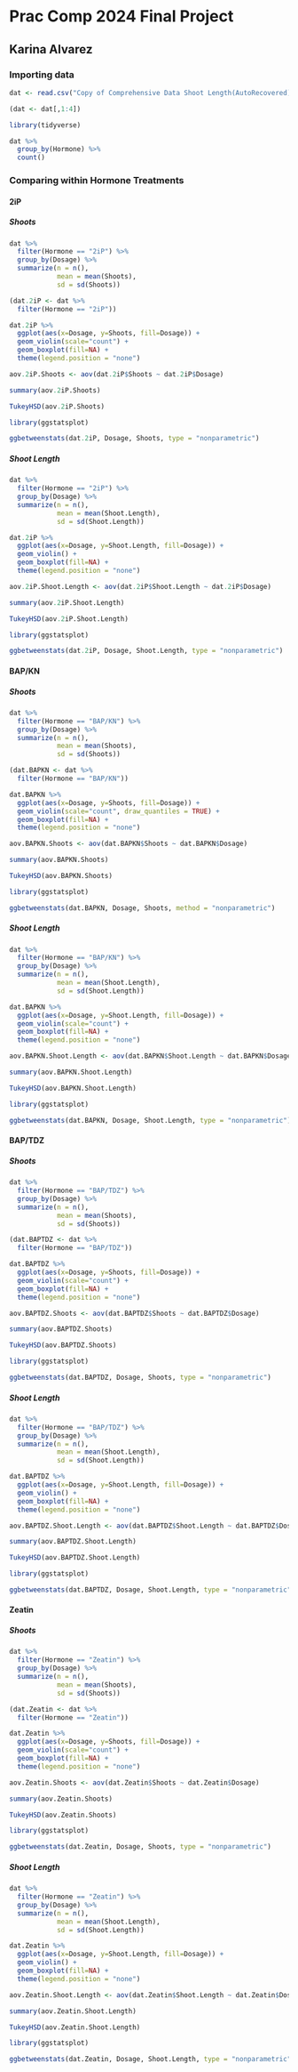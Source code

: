 # Prac Comp 2024 Final Project

## Karina Alvarez

### Importing data

```{r}
dat <- read.csv("Copy of Comprehensive Data Shoot Length(AutoRecovered)(Sheet2).csv")

(dat <- dat[,1:4])
```

```{r}
library(tidyverse)

dat %>%
  group_by(Hormone) %>%
  count()
```
### Comparing within Hormone Treatments

#### 2iP

##### Shoots

```{r}
dat %>% 
  filter(Hormone == "2iP") %>%
  group_by(Dosage) %>%
  summarize(n = n(),
            mean = mean(Shoots),
            sd = sd(Shoots))
```


```{r}
(dat.2iP <- dat %>% 
  filter(Hormone == "2iP"))
```

```{r}
dat.2iP %>%
  ggplot(aes(x=Dosage, y=Shoots, fill=Dosage)) +
  geom_violin(scale="count") +
  geom_boxplot(fill=NA) +
  theme(legend.position = "none")
```


```{r}
aov.2iP.Shoots <- aov(dat.2iP$Shoots ~ dat.2iP$Dosage)

summary(aov.2iP.Shoots)
```

```{r}
TukeyHSD(aov.2iP.Shoots)
```

```{r}
library(ggstatsplot)

ggbetweenstats(dat.2iP, Dosage, Shoots, type = "nonparametric")
```

##### Shoot Length

```{r}
dat %>% 
  filter(Hormone == "2iP") %>%
  group_by(Dosage) %>%
  summarize(n = n(),
            mean = mean(Shoot.Length),
            sd = sd(Shoot.Length))
```

```{r}
dat.2iP %>%
  ggplot(aes(x=Dosage, y=Shoot.Length, fill=Dosage)) +
  geom_violin() +
  geom_boxplot(fill=NA) +
  theme(legend.position = "none")
```

```{r}
aov.2iP.Shoot.Length <- aov(dat.2iP$Shoot.Length ~ dat.2iP$Dosage)

summary(aov.2iP.Shoot.Length)
```

```{r}
TukeyHSD(aov.2iP.Shoot.Length)
```

```{r}
library(ggstatsplot)

ggbetweenstats(dat.2iP, Dosage, Shoot.Length, type = "nonparametric")
```


#### BAP/KN

##### Shoots

```{r}
dat %>% 
  filter(Hormone == "BAP/KN") %>%
  group_by(Dosage) %>%
  summarize(n = n(),
            mean = mean(Shoots),
            sd = sd(Shoots))
```


```{r}
(dat.BAPKN <- dat %>% 
  filter(Hormone == "BAP/KN"))
```

```{r}
dat.BAPKN %>%
  ggplot(aes(x=Dosage, y=Shoots, fill=Dosage)) +
  geom_violin(scale="count", draw_quantiles = TRUE) +
  geom_boxplot(fill=NA) +
  theme(legend.position = "none")
```

```{r}
aov.BAPKN.Shoots <- aov(dat.BAPKN$Shoots ~ dat.BAPKN$Dosage)

summary(aov.BAPKN.Shoots)
```

```{r}
TukeyHSD(aov.BAPKN.Shoots)
```

```{r}
library(ggstatsplot)

ggbetweenstats(dat.BAPKN, Dosage, Shoots, method = "nonparametric")
```

##### Shoot Length

```{r}
dat %>% 
  filter(Hormone == "BAP/KN") %>%
  group_by(Dosage) %>%
  summarize(n = n(),
            mean = mean(Shoot.Length),
            sd = sd(Shoot.Length))
```

```{r}
dat.BAPKN %>%
  ggplot(aes(x=Dosage, y=Shoot.Length, fill=Dosage)) +
  geom_violin(scale="count") +
  geom_boxplot(fill=NA) +
  theme(legend.position = "none")
```

```{r}
aov.BAPKN.Shoot.Length <- aov(dat.BAPKN$Shoot.Length ~ dat.BAPKN$Dosage)

summary(aov.BAPKN.Shoot.Length)
```

```{r}
TukeyHSD(aov.BAPKN.Shoot.Length)
```

```{r}
library(ggstatsplot)

ggbetweenstats(dat.BAPKN, Dosage, Shoot.Length, type = "nonparametric")
```

#### BAP/TDZ

##### Shoots
```{r}
dat %>% 
  filter(Hormone == "BAP/TDZ") %>%
  group_by(Dosage) %>%
  summarize(n = n(),
            mean = mean(Shoots),
            sd = sd(Shoots))
```


```{r}
(dat.BAPTDZ <- dat %>% 
  filter(Hormone == "BAP/TDZ"))
```

```{r}
dat.BAPTDZ %>%
  ggplot(aes(x=Dosage, y=Shoots, fill=Dosage)) +
  geom_violin(scale="count") +
  geom_boxplot(fill=NA) +
  theme(legend.position = "none")
```


```{r}
aov.BAPTDZ.Shoots <- aov(dat.BAPTDZ$Shoots ~ dat.BAPTDZ$Dosage)

summary(aov.BAPTDZ.Shoots)
```

```{r}
TukeyHSD(aov.BAPTDZ.Shoots)
```

```{r}
library(ggstatsplot)

ggbetweenstats(dat.BAPTDZ, Dosage, Shoots, type = "nonparametric")
```

##### Shoot Length

```{r}
dat %>% 
  filter(Hormone == "BAP/TDZ") %>%
  group_by(Dosage) %>%
  summarize(n = n(),
            mean = mean(Shoot.Length),
            sd = sd(Shoot.Length))
```

```{r}
dat.BAPTDZ %>%
  ggplot(aes(x=Dosage, y=Shoot.Length, fill=Dosage)) +
  geom_violin() +
  geom_boxplot(fill=NA) +
  theme(legend.position = "none")
```

```{r}
aov.BAPTDZ.Shoot.Length <- aov(dat.BAPTDZ$Shoot.Length ~ dat.BAPTDZ$Dosage)

summary(aov.BAPTDZ.Shoot.Length)
```

```{r}
TukeyHSD(aov.BAPTDZ.Shoot.Length)
```

```{r}
library(ggstatsplot)

ggbetweenstats(dat.BAPTDZ, Dosage, Shoot.Length, type = "nonparametric")
```
#### Zeatin

##### Shoots

```{r}
dat %>% 
  filter(Hormone == "Zeatin") %>%
  group_by(Dosage) %>%
  summarize(n = n(),
            mean = mean(Shoots),
            sd = sd(Shoots))
```


```{r}
(dat.Zeatin <- dat %>% 
  filter(Hormone == "Zeatin"))
```

```{r}
dat.Zeatin %>%
  ggplot(aes(x=Dosage, y=Shoots, fill=Dosage)) +
  geom_violin(scale="count") +
  geom_boxplot(fill=NA) +
  theme(legend.position = "none")
```


```{r}
aov.Zeatin.Shoots <- aov(dat.Zeatin$Shoots ~ dat.Zeatin$Dosage)

summary(aov.Zeatin.Shoots)
```

```{r}
TukeyHSD(aov.Zeatin.Shoots)
```

```{r}
library(ggstatsplot)

ggbetweenstats(dat.Zeatin, Dosage, Shoots, type = "nonparametric")
```

##### Shoot Length

```{r}
dat %>% 
  filter(Hormone == "Zeatin") %>%
  group_by(Dosage) %>%
  summarize(n = n(),
            mean = mean(Shoot.Length),
            sd = sd(Shoot.Length))
```

```{r}
dat.Zeatin %>%
  ggplot(aes(x=Dosage, y=Shoot.Length, fill=Dosage)) +
  geom_violin() +
  geom_boxplot(fill=NA) +
  theme(legend.position = "none")
```

```{r}
aov.Zeatin.Shoot.Length <- aov(dat.Zeatin$Shoot.Length ~ dat.Zeatin$Dosage)

summary(aov.Zeatin.Shoot.Length)
```

```{r}
TukeyHSD(aov.Zeatin.Shoot.Length)
```

```{r}
library(ggstatsplot)

ggbetweenstats(dat.Zeatin, Dosage, Shoot.Length, type = "nonparametric")
```









